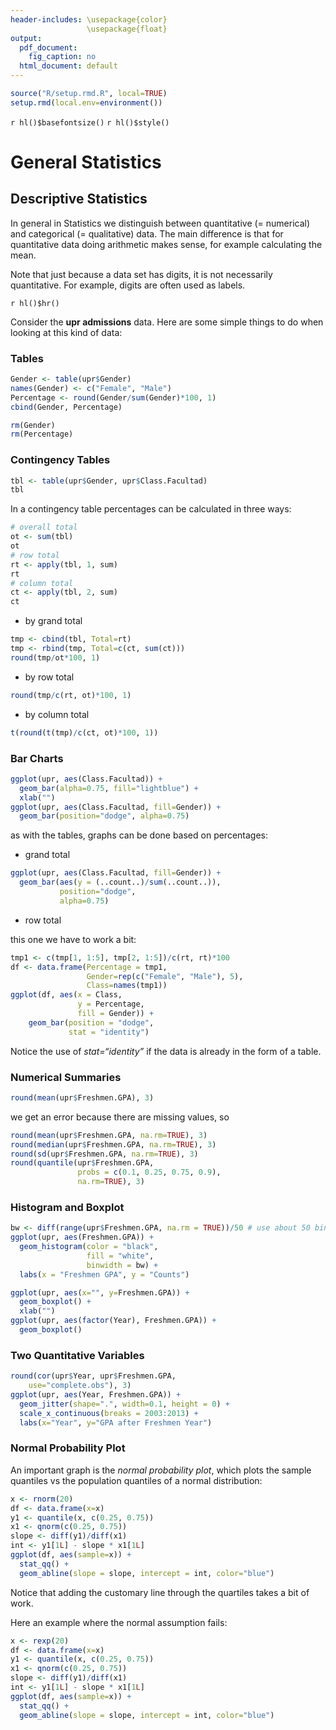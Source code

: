 ```yaml
---
header-includes: \usepackage{color}
                 \usepackage{float}
output:
  pdf_document:
    fig_caption: no
  html_document: default
---
```

```r
source("R/setup.rmd.R", local=TRUE)
setup.rmd(local.env=environment())
```
`r hl()$basefontsize()`
`r hl()$style()`

# General Statistics

## Descriptive Statistics

In general in Statistics we distinguish between quantitative (= numerical) and categorical (= qualitative) data. The main difference is that for quantitative data doing arithmetic makes sense, for example calculating the mean. 

Note that just because a data set has digits, it is not necessarily quantitative. For example, digits are often used as labels.

`r hl()$hr()`

Consider the **upr admissions** data. Here are some simple things to do when looking at this kind of data:

### Tables

```r
Gender <- table(upr$Gender)
names(Gender) <- c("Female", "Male")
Percentage <- round(Gender/sum(Gender)*100, 1)
cbind(Gender, Percentage)
```

```r
rm(Gender)
rm(Percentage)
```

### Contingency Tables

```r
tbl <- table(upr$Gender, upr$Class.Facultad)
tbl
```

In a contingency table percentages can be calculated in three ways:


```r
# overall total
ot <- sum(tbl)
ot
# row total
rt <- apply(tbl, 1, sum)
rt
# column total
ct <- apply(tbl, 2, sum)
ct
```

-  by grand total

```r
tmp <- cbind(tbl, Total=rt)
tmp <- rbind(tmp, Total=c(ct, sum(ct)))
round(tmp/ot*100, 1)
```

-  by row total

```r
round(tmp/c(rt, ot)*100, 1)
```

-  by column total

```r
t(round(t(tmp)/c(ct, ot)*100, 1))
```

### Bar Charts

```r
ggplot(upr, aes(Class.Facultad)) + 
  geom_bar(alpha=0.75, fill="lightblue") +
  xlab("")
ggplot(upr, aes(Class.Facultad, fill=Gender)) + 
  geom_bar(position="dodge", alpha=0.75) 
```

as with the tables, graphs can be done based on percentages:

-  grand total

```r
ggplot(upr, aes(Class.Facultad, fill=Gender)) + 
  geom_bar(aes(y = (..count..)/sum(..count..)),
           position="dodge", 
           alpha=0.75) 
```

-  row total

this one we have to work a bit:

```r
tmp1 <- c(tmp[1, 1:5], tmp[2, 1:5])/c(rt, rt)*100
df <- data.frame(Percentage = tmp1,
                 Gender=rep(c("Female", "Male"), 5),
                 Class=names(tmp1))
ggplot(df, aes(x = Class, 
               y = Percentage,
               fill = Gender)) + 
    geom_bar(position = "dodge",
             stat = "identity") 
```

Notice the use of *stat="identity"* if the data is already in the form of a table.

### Numerical Summaries

```r
round(mean(upr$Freshmen.GPA), 3)
```

we get an error because there are missing values, so 

```r
round(mean(upr$Freshmen.GPA, na.rm=TRUE), 3)
round(median(upr$Freshmen.GPA, na.rm=TRUE), 3)
round(sd(upr$Freshmen.GPA, na.rm=TRUE), 3)
round(quantile(upr$Freshmen.GPA, 
               probs = c(0.1, 0.25, 0.75, 0.9),
               na.rm=TRUE), 3)
```

### Histogram and Boxplot

```r
bw <- diff(range(upr$Freshmen.GPA, na.rm = TRUE))/50 # use about 50 bins
ggplot(upr, aes(Freshmen.GPA)) +
  geom_histogram(color = "black", 
                 fill = "white", 
                 binwidth = bw) + 
  labs(x = "Freshmen GPA", y = "Counts")
```

```r
ggplot(upr, aes(x="", y=Freshmen.GPA)) + 
  geom_boxplot() + 
  xlab("")
ggplot(upr, aes(factor(Year), Freshmen.GPA)) + 
  geom_boxplot() 
```

### Two Quantitative Variables

```r
round(cor(upr$Year, upr$Freshmen.GPA, 
    use="complete.obs"), 3)
ggplot(upr, aes(Year, Freshmen.GPA)) + 
  geom_jitter(shape=".", width=0.1, height = 0) +
  scale_x_continuous(breaks = 2003:2013) +
  labs(x="Year", y="GPA after Freshmen Year")
```

### Normal Probability Plot

An important graph is the *normal probability plot*, which plots the sample quantiles vs the population quantiles of a normal distribution:

```r
x <- rnorm(20)
df <- data.frame(x=x)
y1 <- quantile(x, c(0.25, 0.75))
x1 <- qnorm(c(0.25, 0.75))
slope <- diff(y1)/diff(x1)
int <- y1[1L] - slope * x1[1L]
ggplot(df, aes(sample=x)) +
  stat_qq() +
  geom_abline(slope = slope, intercept = int, color="blue")
```

Notice that adding the customary line through the quartiles takes a bit of work.

Here an example where the normal assumption fails:

```r
x <- rexp(20)
df <- data.frame(x=x)
y1 <- quantile(x, c(0.25, 0.75))
x1 <- qnorm(c(0.25, 0.75))
slope <- diff(y1)/diff(x1)
int <- y1[1L] - slope * x1[1L]
ggplot(df, aes(sample=x)) +
  stat_qq() +
  geom_abline(slope = slope, intercept = int, color="blue")
```

